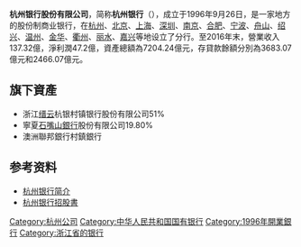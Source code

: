 {{Infobox Company
| company_name = 杭州银行股份有限公司<br>Hangzhou City Commercial Bank Co.,Ltd.
| company_logo = [[文件:Bank_of_Hangzhou_logo.png|200px]]
| abbreviated_name = 杭州银行
| company_type = [[股份有限公司|股份有限公司]]
| foundation = 1996年9月26日
| location = [[中国|中国]][[浙江省|浙江省]][[杭州市|杭州市]]庆春路46号杭州银行大厦 
| industry = [[金融业|金融业]]
| total_asset = 1706亿元[[人民币|人民币]]
| area_served = [[长三角地区|长三角地区]]
| key_people = [[董事长|董事长]]：陈震山<br />行长：宋剑斌
| company_slogan = 信我 信未来
| telephone_no = 86-0571-96523<br>400-8888-508
| homepage = http://www.hzbank.com.cn
| zip_code = 310003
| major_shareholder =[[澳洲联邦银行|澳洲联邦银行]]15.57%<br />[[杭州市财政局|杭州市财政局]]10.862%<br />[[杭州市财开投资集团公司|杭州市财开投资集团公司]]1.86%<br />[[红狮控股集团有限公司|红狮控股集团有限公司]]11.81%<br />[[杭州汽轮机股份有限公司|杭州汽轮机股份有限公司]]5.3%<br />[[中国人寿保险股份有限公司|中国人寿保险股份有限公司]]5.547%<br />[[中國太平洋保險|中國太平洋保險]]4.585%|
}}

'''杭州银行股份有限公司'''，简称'''杭州银行'''（{{SSE|600926}}），成立于1996年9月26日，是一家地方的股份制商业银行，在[[杭州|杭州]]、[[北京|北京]]、[[上海|上海]]、[[深圳|深圳]]、[[南京|南京]]、[[合肥|合肥]]、[[宁波|宁波]]、[[舟山|舟山]]、[[绍兴|绍兴]]、[[温州|温州]]、[[金华|金华]]、[[衢州|衢州]]、[[丽水市|丽水]]、[[嘉兴|嘉兴]]等地设立了分行。至2016年末，營業收入137.32億，淨利潤47.2億，資產總額為7204.24億元，存貸款餘額分別為3683.07億元和2466.07億元。

== 旗下資產 ==
*浙江[[缙云|缙云]]杭银村镇银行股份有限公司51%
*寧夏[[石嘴山銀行|石嘴山銀行]]股份有限公司19.80%
*澳洲聯邦銀行村鎮銀行

== 参考资料 ==
*[http://www.hzbank.com.cn/tzzgx/bxgk/bxjj/index.shtml 杭州银行简介] {{Wayback|url=http://www.hzbank.com.cn/tzzgx/bxgk/bxjj/index.shtml |date=20181009221329 }}
*[http://www.d-long.cn/eWebEditor/uploadfile/2014072222495848936149.pdf 杭州银行招股書] {{Wayback|url=http://www.d-long.cn/eWebEditor/uploadfile/2014072222495848936149.pdf |date=20160304231155 }}

{{中华人民共和国城市商业银行}}
{{CSI-300}}

[[Category:杭州公司|Category:杭州公司]]
[[Category:中华人民共和国国有银行|Category:中华人民共和国国有银行]]
[[Category:1996年開業銀行|Category:1996年開業銀行]]
[[Category:浙江省的银行|Category:浙江省的银行]]
